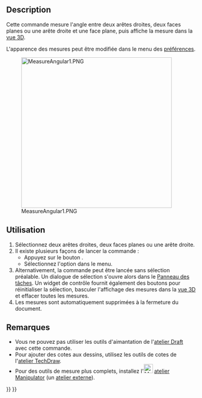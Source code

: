 <languages/>

{{Docnav/fr
|
|
|[[Path_Workbench/fr|Atelier Part]]
|IconL=
|IconR=
|IconC=Workbench_Part.svg
}}

{{VeryImportantMessage|Cette commande est obsolète, elle ne sera pas disponible dans la {{VersionPlus/fr|1.0}}.<br>Utiliser [[Image:Std_Measure.svg|24px]] [[Std_Measure/fr|Std Mesurer]] à la place.}}

{{GuiCommand/fr
|Name=Part Measure Angular
|Name/fr=Part Mesure angulaire
|MenuLocation=Mesure → Mesure angulaire‏‎
|Workbenches=[[Part_Workbench/fr|Part]]
|SeeAlso=[[Draft_Dimension/fr|Draft Dimension]]
}}

==Description==

Cette commande mesure l'angle entre deux arêtes droites, deux faces planes ou une arête droite et une face plane, puis affiche la mesure dans la [[3D_view/fr|vue 3D]].

L'apparence des mesures peut être modifiée dans le menu des [[PartDesign_Preferences/fr#Mesure|préférences]].

[[File:MeasureAngular1.PNG|400px]]

<span id="Usage"></span>
==Utilisation==

# Sélectionnez deux arêtes droites, deux faces planes ou une arête droite.
# Il existe plusieurs façons de lancer la commande :
#* Appuyez sur le bouton {{Button|[[Image:Part_Measure_Angular.svg|16px]] [[Part_Measure_Angular/fr|Mesure angulaire]]}}.
#* Sélectionnez l'option {{MenuCommand|Mesure → [[Image:Part_Measure_Angular.svg|16px]] Mesure angulaire}} dans le menu.
# Alternativement, la commande peut être lancée sans sélection préalable. Un dialogue de sélection s'ouvre alors dans le [[Task_Panel/fr|Panneau des tâches]]. Un widget de contrôle fournit également des boutons pour réinitialiser la sélection, basculer l'affichage des mesures dans la [[3D_view/fr|vue 3D]] et effacer toutes les mesures.
# Les mesures sont automatiquement supprimées à la fermeture du document.

<span id="Notes"></span>
==Remarques==

* Vous ne pouvez pas utiliser les outils d'aimantation de l'[[Draft_Workbench/fr|atelier Draft]] avec cette commande.
* Pour ajouter des cotes aux dessins, utilisez les outils de cotes de l'[[TechDraw_Workbench/fr|atelier TechDraw]].
* Pour des outils de mesure plus complets, installez l'[[Image:Manipulator_workbench_icon.svg|24px|link=Manipulator_Workbench/fr]] [[Manipulator_Workbench/fr|atelier Manipulator]] (un [[External_workbenches/fr|atelier externe]]).


{{Docnav/fr
|
|
|[[Path_Workbench/fr|Atelier Part]]
|IconL=
|IconR=
|IconC=Workbench_Part.svg
}}

{{Part Tools navi{{#translation:}}}}
{{Userdocnavi{{#translation:}}}}